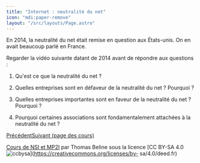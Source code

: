 ```yaml
---
title: "Internet : neutralité du net"
icon: "mdi:paper-remove"
layout: "/src/layouts/Page.astro"
---
```


En 2014, la neutralité du net était remise en question aux États-unis. On en
avait beaucoup parlé en France.

Regarder la vidéo suivante datant de 2014 avant de répondre aux questions :

1. Qu'est ce que la neutralité du net ?

2. Quelles entreprises sont en défaveur de la neutralité du net ? Pourquoi
?

3. Quelles entreprises importantes sont en faveur de la neutralité du net
? Pourquoi ?

4. Pourquoi certaines associations sont fondamentalement attachées à la
neutralité du net ?

[Précédent](p2p)[Suivant (page des cours)](..)

[Cours de NSI et MP2I](https://kxs.fr/cours/) par Thomas Beline sous la
licence [CC BY-SA 4.0
![ccbysa](//cours/ccbysa.svg)](https://creativecommons.org/licenses/by-
sa/4.0/deed.fr)

